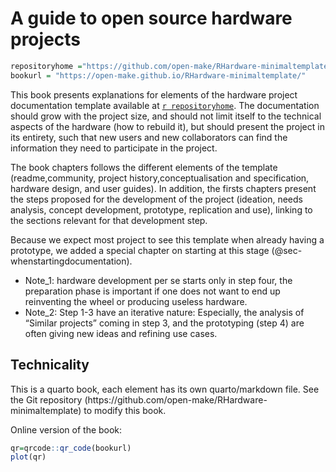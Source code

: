 # A guide to open source hardware projects {.unnumbered}

```r
repositoryhome ="https://github.com/open-make/RHardware-minimaltemplate"
bookurl = "https://open-make.github.io/RHardware-minimaltemplate/"
```

This book presents explanations for elements of the hardware project documentation template available at [`r repositoryhome`](`r repositoryhome`).
The documentation should grow with the project size, and should not limit itself to the technical aspects of the hardware (how to rebuild it), but should present the project in its entirety, such that new users and new collaborators can find the information they need to participate in the project.

The book chapters follows the different elements of the template (readme,community, project history,conceptualisation and specification, hardware design, and user guides).
In addition, the firsts chapters present the steps proposed for the development of the project (ideation, needs analysis, concept development, prototype, replication and use), linking to the sections relevant for that development step.

Because we expect most project to see this template when already having a prototype, we added a special chapter on starting at this stage (@sec-whenstartingdocumentation).

-   Note_1: hardware development per se starts only in step four, the preparation phase is important if one does not want to end up reinventing the wheel or producing useless hardware.
-   Note_2: Step 1-3 have an iterative nature: Especially, the analysis of "Similar projects" coming in step 3, and the prototyping (step 4) are often giving new ideas and refining use cases.

## Technicality

This is a quarto book, each element has its own quarto/markdown file.
See the Git repository (https://github.com/open-make/RHardware-minimaltemplate) to modify this book.

Online version of the book:

```r

qr=qrcode::qr_code(bookurl)
plot(qr)
```
